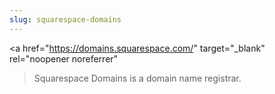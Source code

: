```yaml
---
slug: squarespace-domains
---
```

<a 
  href="https://domains.squarespace.com/"
  target="_blank"
  rel="noopener noreferrer"
>Squarespace Domains</a>
is a domain name registrar.
